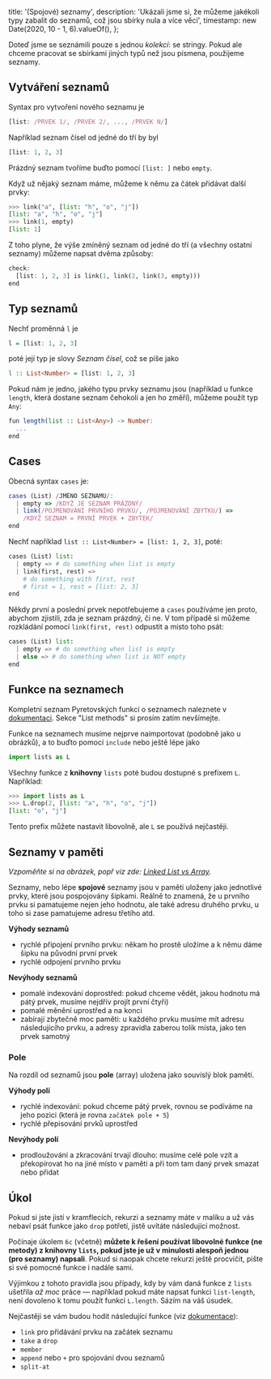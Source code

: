  title: '(Spojové) seznamy',
  description:
    'Ukázali jsme si, že můžeme jakékoli typy zabalit do seznamů, což jsou sbírky nula a více věcí',
  timestamp: new Date(2020, 10 - 1, 6).valueOf(),
};

Doteď jsme se seznámili pouze s jednou _kolekcí_: se stringy. Pokud ale chceme pracovat se sbírkami jiných typů než jsou písmena, použijeme seznamy.

## Vytváření seznamů

Syntax pro vytvoření nového seznamu je

```js
[list: /PRVEK 1/, /PRVEK 2/, ..., /PRVEK N/]
```

Například seznam čísel od jedné do tří by byl

```haskell
[list: 1, 2, 3]
```

Prázdný seznam tvoříme buďto pomocí `[list: ]` nebo `empty`.

Když už nějaký seznam máme, můžeme k němu za čátek přidávat další prvky:

```python
>>> link("a", [list: "h", "o", "j"])
[list: "a", "h", "o", "j"]
>>> link(1, empty)
[list: 1]
```

Z toho plyne, že výše zmíněný seznam od jedné do tří (a všechny ostatní seznamy) můžeme napsat dvěma způsoby:

```haskell
check:
  [list: 1, 2, 3] is link(1, link(2, link(3, empty)))
end
```

## Typ seznamů

Nechť proměnná `l` je

```haskell
l = [list: 1, 2, 3]
```

poté její typ je slovy _Seznam čísel_, což se píše jako

```haskell
l :: List<Number> = [list: 1, 2, 3]
```

Pokud nám je jedno, jakého typu prvky seznamu jsou (například u funkce `length`, která dostane seznam čehokoli a jen ho změří), můžeme použít typ `Any`:

```haskell
fun length(list :: List<Any>) -> Number:
  ...
end
```

## Cases

Obecná syntax `cases` je:

```js
cases (List) /JMÉNO SEZNAMU/:
  | empty => /KDYŽ JE SEZNAM PRÁZDNÝ/
  | link(/POJMENOVÁNÍ PRVNÍHO PRVKU/, /POJMENOVÁNÍ ZBYTKU/) =>
    /KDYŽ SEZNAM = PRVNÍ PRVEK + ZBYTEK/
end
```

Nechť například `list :: List<Number> = [list: 1, 2, 3]`, poté:

```python
cases (List) list:
  | empty => # do something when list is empty
  | link(first, rest) =>
    # do something with first, rest
    # first = 1, rest = [list: 2, 3]
end
```

Někdy první a poslední prvek nepotřebujeme a `cases` používáme jen proto, abychom zjistili, zda je seznam prázdný, či ne. V tom případě si můžeme rozkládání pomocí `link(first, rest)` odpustit a místo toho psát:

```python
cases (List) list:
  | empty => # do something when list is empty
  | else => # do something when list is NOT empty
end
```

## Funkce na seznamech

Kompletní seznam Pyretovských funkcí o seznamech naleznete v [dokumentaci](https://www.pyret.org/docs/latest/lists.html#%28part._.List_.Functions%29). Sekce "List methods" si prosím zatím nevšímejte.

Funkce na seznamech musíme nejprve naimportovat (podobně jako u obrázků), a to buďto pomocí `include` nebo ještě lépe jako

```js
import lists as L
```

Všechny funkce z **knihovny** `lists` poté budou dostupné s prefixem `L`. Například:

```python
>>> import lists as L
>>> L.drop(2, [list: "a", "h", "o", "j"])
[list: "o", "j"]
```

Tento prefix můžete nastavit libovolně, ale `L` se používá nejčastěji.

## Seznamy v paměti

_Vzpoměňte si na obrázek, popř viz zde: [Linked List vs Array](https://www.studytonight.com/data-structures/linked-list-vs-array)._

Seznamy, nebo lépe **spojové** seznamy jsou v paměti uloženy jako jednotlivé prvky, které jsou pospojovány šipkami. Reálně to znamená, že u prvního prvku si pamatujeme nejen jeho hodnotu, ale také adresu druhého prvku, u toho si zase pamatujeme adresu třetího atd.

**Výhody seznamů**

- rychlé připojení prvního prvku: někam ho prostě uložíme a k němu dáme šipku na původní první prvek
- rychlé odpojení prvního prvku

**Nevýhody seznamů**

- pomalé indexování doprostřed: pokud chceme vědět, jakou hodnotu má pátý prvek, musíme nejdřív projít první čtyři)
- pomalé měnění uprostřed a na konci
- zabírají zbytečně moc paměti: u každého prvku musíme mít adresu následujícího prvku, a adresy zpravidla zaberou tolik místa, jako ten prvek samotný

### Pole

Na rozdíl od seznamů jsou **pole** (array) uložena jako souvislý blok paměti.

**Výhody polí**

- rychlé indexování: pokud chceme pátý prvek, rovnou se podíváme na jeho pozici (která je rovna `začátek pole + 5`)
- rychlé přepisování prvků uprostřed

**Nevýhody polí**

- prodloužování a zkracování trvají dlouho: musíme celé pole vzít a překopírovat ho na jiné místo v paměti a při tom tam daný prvek smazat nebo přidat

## Úkol

Pokud si jste jistí v kramflecích, rekurzi a seznamy máte v malíku a už vás nebaví psát funkce jako `drop` potřetí, jistě uvítáte následující možnost.

Počínaje úkolem `6c` (včetně) **můžete k řešení používat libovolné funkce **(ne metody)** z knihovny `lists`, pokud jste je už v minulosti alespoň jednou **(pro seznamy)** napsali**. Pokud si naopak chcete rekurzi ještě procvičit, pište si své pomocné funkce i nadále sami.

Výjimkou z tohoto pravidla jsou případy, kdy by vám daná funkce z `lists` ušetřila _až moc_ práce — například pokud máte napsat funkci `list-length`, není dovoleno k tomu použít funkci `L.length`. Sázím na váš úsudek.

Nejčastěji se vám budou hodit následující funkce (viz [dokumentace](https://www.pyret.org/docs/latest/lists.html#%28part._.List_.Functions%29)):

- `link` pro přidávání prvku na začátek seznamu
- `take` a `drop`
- `member`
- `append` nebo `+` pro spojování dvou seznamů
- `split-at`
